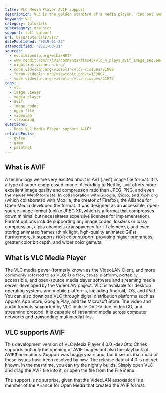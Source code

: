 ```yaml
---
title: VLC Media Player AVIF support
description: VLC is the golden standard of a media player. Find out how you can use AVIF images in the VLC Media Player.
keyword: VLC
category: tutorials
subcategory: graphics
support: full support
url: blog/tutorials/vlc/
datePublished: "2019-01-25"
dateModified: "2021-08-31"
sources:
  - es.wikipedia.org/wiki/HEIF
  - www.reddit.com/r/AV1/comments/ffsc43/vlc_4_plays_avif_image_sequences/
  - nightlies.videolan.org/
  - code.videolan.org/videolan/vlc/-/issues/21686
  - forum.videolan.org/viewtopic.php?t=153807
  - code.videolan.org/videolan/vlc/-/issues/21573
tags:
  - vlc
  - image viewer
  - media player
  - avif
  - image codec
  - open file
  - videolan
  - streaming
questions:
  - Does VLC Media Player support AVIF?
relatedPosts:
  - qview
  - gimp
  - paintnet
---
```


## What is AVIF

A technology we are very excited about is AV1 (.avif) image file format. It is a type of super-compressed image. According to Netflix, .avif offers more excellent image quality and compression ratio than JPEG, PNG, and even the newer WebP formats. In collaboration with Google, Cisco, and Xiph.org (which collaborated with Mozilla, the creator of Firefox), the Alliance for Open Media developed the format. It was designed as an accessible, open-source image format (unlike JPEG XR, which is a format that compresses down minimal but necessitates expensive licenses for implementation). Format options include supporting any image codec, lossless or lossy compression, alpha channels (transparency for UI elements), and even storing animated frames (think light, high-quality animated GIFs). Furthermore, it supports HDR color support, providing higher brightness, greater color bit depth, and wider color gamuts.

## What is VLC Media Player

The VLC media player (formerly known as the VideoLAN Client, and more commonly referred to as VLC) is a free, cross-platform, portable, accessible, and open-source media player software and streaming media server developed by the VideoLAN project. VLC is available for desktop operating systems and mobile platforms, including Android, iOS, and iPad. You can also download VLC through digital distribution platforms such as Apple's App Store, Google Play, and the Microsoft Store. The video and audio formats supported by VLC include DVD-Video, video CD, and streaming protocol. It is capable of streaming media across computer networks and transcoding multimedia files.

## VLC supports AVIF

This development version of VLC Media Player 4.0.0 -dev Otto Chriek supports not only the opening of AVIF images but also the playback of AVIFS animations. Support was buggy years ago, but it seems that most of these issues have been resolved by now. The release date of 4.0 is not yet known. In the meantime, you can try the nightly builds. Simply open VLC and drag the AVIF file into it, or open the file from the File menu.

The support is no surprise, given that the VideoLAN association is a member of the Alliance for Open Media that created the AVIF format.
